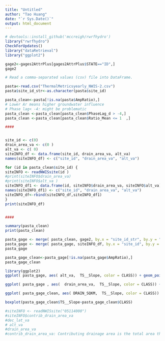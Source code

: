 ```yaml
---
title: "Untitled"
author: "Tao Huang"
date: "`r Sys.Date()`"
output: html_document
---
```


```r
# devtools::install_github('mccreigh/rwrfhydro')
library("rwrfhydro")
CheckForUpdates()
library("dataRetrieval")
library("ggplot2")
```

```r
gage2<-gages2AttrPlus[gages2AttrPlus$STATE=="ID",]
gage2
```


```r
# Read a comma-separated values (csv) file into DataFrame.

pasta<-read.csv("ThermalMetricsyearly_NWIS-2.csv") 
pasta$site_id_str<-as.character(pasta$site_id)

pasta_clean<-pasta[!is.na(pasta$AmpRatio),]
# Lower Ar means higher groundwater influence
# Phase lag< -4: might be problematic
pasta_clean <-pasta_clean[pasta_clean$PhaseLag_d > -4,]
pasta_clean <-pasta_clean[pasta_clean$Ratio_Mean <= 1  ,]

####


site_id <- c(0)
drain_area_va <- c(0 )
alt_va <- c( 0)
siteINFO_df <- data.frame(site_id, drain_area_va, alt_va)
names(siteINFO_df) <- c("site_id", "drain_area_va", "alt_va")

for (id in pasta_clean$site_id) {
siteINFO <- readNWISsite(id ) 
#print(siteINFO$drain_area_va)
#print(siteINFO$alt_va )
siteINFO_df1 <- data.frame(id, siteINFO$drain_area_va, siteINFO$alt_va)
names(siteINFO_df1) <- c("site_id", "drain_area_va", "alt_va")
siteINFO_df<-rbind(siteINFO_df,siteINFO_df1)
}
print(siteINFO_df)


####

summary(pasta_clean)
print(pasta_clean)

```

```r
pasta_gage <- merge( pasta_clean, gage2, by.x = "site_id_str", by.y = "STAID", all = TRUE)
pasta_gage <- merge( pasta_gage, siteINFO_df, by.x = "site_id", by.y = "site_id", all = FALSE)
pasta_gage
```

```r
pasta_gage_clean<-pasta_gage[!is.na(pasta_gage$AmpRatio),]
pasta_gage_clean
```

```r



library(ggplot2)
ggplot( pasta_gage, aes( alt_va,  TS__Slope, color = CLASS)) + geom_point()

ggplot( pasta_gage , aes(  drain_area_va,  TS__Slope, color = CLASS)) + geom_point()

```


```r
ggplot( pasta_gage_clean, aes( DRAIN_SQKM,  TS__Slope, color = CLASS)) + geom_point()

boxplot(pasta_gage_clean$TS__Slope~pasta_gage_clean$CLASS)
```

```r
#siteINFO <- readNWISsite("05114000")
#siteINFO$contrib_drain_area_va
#dec_lat_va
# alt_va
#drain_area_va 
#contrib_drain_area_va: Contributing drainage area is the total area that contributes runoff upstream of the stream site of interest.
```

